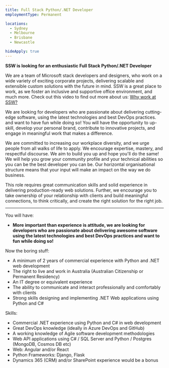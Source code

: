 ```yaml
---
title: Full Stack Python/.NET Developer 
employmentType: Permanent

locations: 
  - Sydney
  - Melbourne
  - Brisbane
  - Newcastle

hideApply: true
---
```

        
**SSW is looking for an enthusiastic Full Stack Python/.NET Developer**


We are a team of Microsoft stack developers and designers, who work on a wide variety of exciting corporate projects, delivering scalable and extensible custom solutions with the future in mind. SSW is a great place to work, as we foster an inclusive and supportive office environment, and much more. Check out this video to find out more about us: [Why work at SSW?](https://youtu.be/tWuutobJtdg)


We are looking for developers who are passionate about delivering cutting-edge software, using the latest technologies and best DevOps practices. and want to have fun while doing so! You will have the opportunity to up-skill, develop your personal brand, contribute to innovative projects, and engage in meaningful work that makes a difference.


We are committed to increasing our workplace diversity, and we urge people from all walks of life to apply. We encourage expertise, mastery, and respectful discourse. We aim to build you up and hope you'll do the same! We will help you grow your community profile and your technical abilities so you can be the best developer you can be. Our horizontal organisational structure means that your input will make an impact on the way we do business.


This role requires great communication skills and solid experience in delivering production-ready web solutions. Further, we encourage you to take ownership of your relationship with clients and build meaningful connections, to think critically, and create the right solution for the right job.




---


You will have:


* **More important than experience is attitude, we are looking for developers who are passionate about delivering awesome software using the latest technologies and best DevOps practices and want to fun while doing so!**


Now the boring stuff:


* A minimum of 2 years of commercial experience with Python and .NET web development
* The right to live and work in Australia (Australian Citizenship or Permanent Residency)
* An IT degree or equivalent experience
* The ability to communicate and interact professionally and comfortably with clients
* Strong skills designing and implementing .NET Web applications using Python and C#


Skills:


* Commercial .NET experience using Python and C# in web development
* Great DevOps knowledge (ideally in Azure DevOps and GitHub)
* A working knowledge of Agile software development methodologies
* Web API applications using C# / SQL Server and Python / Postgres (MongoDB, Cosmos DB etc)
* Web: Angular and/or React
* Python Frameworks: Django, Flask
* Dynamics 365 (CRM) and/or SharePoint experience would be a bonus



